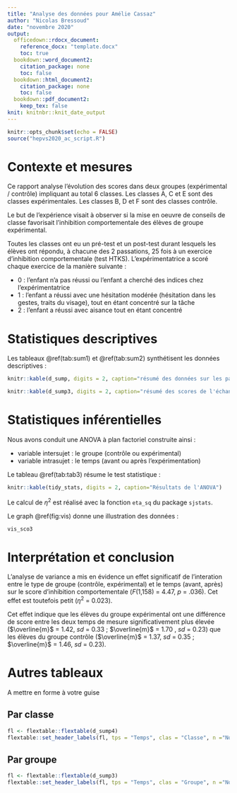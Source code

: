 ```yaml
---
title: "Analyse des données pour Amélie Cassaz"
author: "Nicolas Bressoud"
date: "novembre 2020"
output:
  officedown::rdocx_document:
    reference_docx: "template.docx"
    toc: true
  bookdown::word_document2:
    citation_package: none
    toc: false
  bookdown::html_document2:
    citation_package: none
    toc: false
  bookdown::pdf_document2:
    keep_tex: false
knit: knitnbr::knit_date_output
---
```


```r
knitr::opts_chunk$set(echo = FALSE)
source("hepvs2020_ac_script.R")
```

# Contexte et mesures

Ce rapport analyse l'évolution des scores dans deux groupes (expérimental / contrôle) impliquant au total 6 classes. Les classes A, C et E sont des classes expérimentales. Les classes B, D et F sont des classes contrôle.

Le but de l'expérience visait à observer si la mise en oeuvre de conseils de classe favorisait l'inhibition comportementale des élèves de groupe expérimental.

Toutes les classes ont eu un pré-test et un post-test durant lesquels les élèves ont répondu, à chacune des 2 passations, 25 fois à un exercice d'inhibition comportementale (test HTKS). L'expérimentatrice a scoré chaque exercice de la manière suivante :

+ 0 : l'enfant n'a pas réussi ou l'enfant a cherché des indices chez l'expérimentatrice
+ 1 : l'enfant a réussi avec une hésitation modérée (hésitation dans les gestes, traits du visage), tout en étant concentré sur la tâche
+ 2 : l'enfant a réussi avec aisance tout en étant concentré

# Statistiques descriptives

Les tableaux \@ref(tab:sum1) et \@ref(tab:sum2) synthétisent les données descriptives :

```r
knitr::kable(d_sump, digits = 2, caption="résumé des données sur les participant·es")
```

```r
knitr::kable(d_sump3, digits = 2, caption="résumé des scores de l'échantillon aux temps 1 et 2")
```


# Statistiques inférentielles

Nous avons conduit une ANOVA à plan factoriel construite ainsi :

- variable intersujet : le groupe (contrôle ou expérimental)
- variable intrasujet : le temps (avant ou après l'expérimentation)


Le tableau \@ref(tab:tab3) résume le test statistique :

```r
knitr::kable(tidy_stats, digits = 2, caption="Résultats de l'ANOVA") 
```

Le calcul de $\eta ^{2}$ est réalisé avec la fonction `eta_sq` du package `sjstats`.

Le graph \@ref(fig:vis) donne une illustration des données :

```r
vis_sco3 
```

# Interprétation et conclusion

L'analyse de variance a mis en évidence un effet significatif de l'interation entre le type de groupe (contrôle, expérimental) et le temps (avant, après) sur le score d'inhibition comportementale (*F*(1,158) = 4.47, *p* = .036). Cet effet est toutefois petit ($\eta ^{2}$ = 0.023).

Cet effet indique que les élèves du groupe expérimental ont une différence de score entre les deux temps de mesure significativement plus élevée ($\overline{m}$ = 1.42, *sd* = 0.33 ; $\overline{m}$ = 1.70 , *sd* = 0.23) que les élèves du groupe contrôle ($\overline{m}$ = 1.37, *sd* = 0.35 ; $\overline{m}$ = 1.46, *sd* = 0.23).

# Autres tableaux

A mettre en forme à votre guise

## Par classe


```r
fl <- flextable::flextable(d_sump4)
flextable::set_header_labels(fl, tps = "Temps", clas = "Classe", n ="Nombre", mean_sco ="Moyenne", et_sco="Ecart-type", max="Score max", min="Score min")

```

## Par groupe

```r
fl <- flextable::flextable(d_sump3)
flextable::set_header_labels(fl, tps = "Temps", clas = "Groupe", n ="Nombre", mean_sco ="Moyenne", et_sco="Ecart-type", max="Score max", min="Score min")

```


